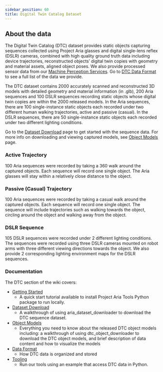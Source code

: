```yaml
---
sidebar_position: 60
title: Digital Twin Catalog Dataset
---
```


## About the data

The Digital Twin Catalog (DTC) dataset provides static objects capturing sequences collected using Project Aria glasses and digital single-lens reflex (DSLR) cameras,
combined with high quality ground truth data including device trajectories, reconstructed objects’ digital twin copies with geometry and material assets,
aligned object poses. We also provide processed sensor data from our [Machine Perception Services](/docs/ARK/mps). Go to [DTC Data Format](digital_twin_catalog_data_format.mdx) to see a full list of the data we provide.

The DTC dataset contains 2000 accurately scanned and reconstructed 3D models with detailed geometry and material information (in .glb),
200 Aria sequences and 100 DSLR sequences recording static objects whose digital twin copies are within the 2000 released models.
In the Aria sequences, there are 100 single-instance static objects each recorded under two different human walking trajectories,
active and passive (casual). In the DSLR sequences, there are 50 single-instance static objects each recorded under two different lighting conditions.

Go to the [Dataset Download](digital_twin_catalog_download_dataset.mdx) page to get started with the sequence data. For more info on downloading and viewing captured models, see [Object Models](digital_twin_catalog_object_models.mdx) page.

### Active Trajectory

100 Aria sequences were recorded by taking a 360 walk around the captured objects. Each sequence will record one single object.
The Aria glasses will stay within a relatively close distance to the object.

### Passive (Casual) Trajectory

100 Aria sequences were recorded by taking a casual walk around the captured objects. Each sequence will record one single object.
The sequence will include trajectories such as walking towards the object, circling around the object and walking away from the object.

### DSLR Sequence

105 DSLR sequences were recorded under 2 different lighting conditions. The sequences were recorded using three DSLR cameras mounted on robot arms with three different viewing directions towards the object. We also provide 2 corresponding lighting environment maps for the DSLR sequences.

### Documentation

The DTC section of the wiki covers:

- [Getting Started](digital_twin_catalog_getting_started.mdx)
  - A quick start tutorial available to install Project Aria Tools Python package to run locally.
- [Dataset Download](digital_twin_catalog_download_dataset.mdx)
  - A walkthrough of using aria_dataset_downloader to download the DTC sequence dataset.
- [Object Models](digital_twin_catalog_object_models.mdx)
  - Everything you need to know about the released DTC object models including: a walkthrough of using dtc_object_downloader to download the DTC object models, and brief description of data content and how to visualize the models
- [Data Format](digital_twin_catalog_data_format.mdx)
  - How DTC data is organized and stored
- [Tooling](digital_twin_catalog_tooling.mdx)
  - Run our tools using an example that access DTC data in Python.
